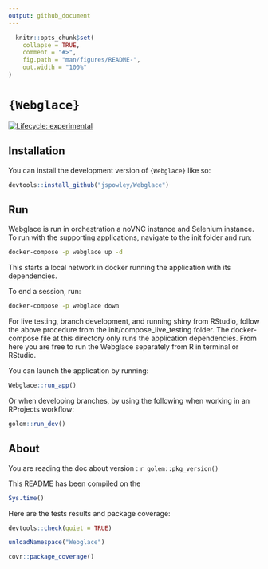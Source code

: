 ---
output: github_document
---

<!-- README.md is generated from README.Rmd. Please edit that file -->

```{r, include = FALSE}
  knitr::opts_chunk$set(
    collapse = TRUE,
    comment = "#>",
    fig.path = "man/figures/README-",
    out.width = "100%"
)
```

# `{Webglace}`

<!-- badges: start -->
[![Lifecycle: experimental](https://img.shields.io/badge/lifecycle-experimental-orange.svg)](https://lifecycle.r-lib.org/articles/stages.html#experimental)
<!-- badges: end -->

## Installation

You can install the development version of `{Webglace}` like so:

```{r, eval = FALSE}
devtools::install_github("jspowley/Webglace")
```

## Run

Webglace is run in orchestration a noVNC instance and Selenium instance. To run with the supporting applications, navigate to the init folder and run:

```{bash, eval = FALSE}
docker-compose -p webglace up -d
```

This starts a local network in docker running the application with its dependencies.

To end a session, run:

```{bash, eval = FALSE}
docker-compose -p webglace down
```

For live testing, branch development, and running shiny from RStudio, follow the above procedure from the init/compose_live_testing folder. The docker-compose file at this directory only runs the application dependencies. From here you are free to run the Webglace separately from R in terminal or RStudio.

You can launch the application by running:

```{r, eval = FALSE}
Webglace::run_app()
```

Or when developing branches, by using the following when working in an RProjects workflow:

```{r, eval = FALSE}
golem::run_dev()
```

## About

You are reading the doc about version : `r golem::pkg_version()`

This README has been compiled on the

```{r}
Sys.time()
```

Here are the tests results and package coverage:

```{r, error = TRUE}
devtools::check(quiet = TRUE)
```

```{r echo = FALSE}
unloadNamespace("Webglace")
```

```{r, error = TRUE}
covr::package_coverage()
```
